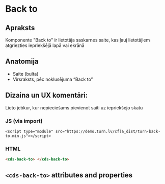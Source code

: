 
# Back to

## Apraksts

Komponente "Back to" ir lietotāja saskarnes saite, kas ļauj lietotājiem
atgriezties iepriekšējā lapā vai ekrānā

## Anatomija

- Saite (bulta)
- Virsraksts, pēc noklusējuma “Back to”

## Dizaina un UX komentāri:

Lieto jebkur, kur nepieciešams pievienot saiti uz iepriekšējo skatu

### JS (via import)

```imoprt
<script type="module" src="https://demo.turn.lv/cfla_dist/turn-back-to.min.js"></script>
```

### HTML

```html
<cds-back-to> </cds-back-to>
```

## `<cds-back-to>` attributes and properties

<Props of="cds-back-to" />
